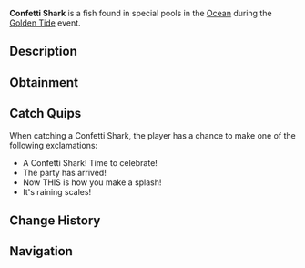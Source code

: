 {{FishInfobox
|image          = Confetti Shark.png
|rarity         = Limited
|event          = Golden Tide
|sea            = First Sea
|location       = [[Golden Tide]]
|sublocation    = 
|sources        = Fishing Rod
|radar_location = 
|xp             = 600
|weather        = 
|time           = 
|season         = 
|bait           = Deep Coral
|base_weight    = 120
|base_value     = 1200
|weight_range   = 40
|base_chance    = 50
|base_resil     = 50
}}
'''Confetti Shark''' is a {{Rarity|Limited}} fish found in special pools in the [[Ocean]] during the [[Golden Tide]] event.

== Description ==
{{Description|A festive predator that appears during the Golden Tide celebration, known for its colorful scales that seem to shimmer and shed like confetti in the water. These sharks are drawn to the excitement of celebration, making them a sought-after catch during festivities.|Bestiary Entry}}

== Obtainment ==
{{Fish Availability|
Golden Tide
|top_rods      = 
Adventurer's Rod\74481.31\63988.64;
Firefly Rod\74153.04\64687.11;
Astralhook Rod\71332.84\101940.7;
Rapid Rod\69490.58\62332.57;
Fungal Rod\68868.84\61951.49;
Fischer's Rod\51174.48\51174.48;
Plastic Rod\51011.04\46829.97;
Ethereal Prism Rod\68545.79\87840.17;
Leviathan's Fang Rod\65366.68\68241.52;
Fast Rod\66681.16\66681.16;
No-Life Rod\64882.52\64882.52;
Fortune Rod\37791.16\54006.79;
Depthseeker Rod\66241.78\50952.7;
Avalanche Rod\64736.77\49736.43;
Seraphic Rod\63993.56\63993.56;
Challenger's Rod\63491.37\63491.37;
Verdant Shear Rod\62541.37\54552.69;
Free Spirit Rod\59981.24\57739.75;
Trident Rod\59929.18\46408.37;
Rod Of The Forgotten Fang\58363.59\58363.59;
Blazebringer Rod\57972.52\57972.52;
Zeus Rod\55659.91\54376.71;
Volcanic Rod\54268.41\41269.83;
Rod Of The Depths\52930.61\52930.61;
Rod Of The Exalted One\50304.21\51078.19;
Steady Rod\32640.4\28027.32
|recommended   = Ethereal Prism Rod
}}

== Catch Quips ==
When catching a Confetti Shark, the player has a chance to make one of the following exclamations:
* A Confetti Shark! Time to celebrate!
* The party has arrived!
* Now THIS is how you make a splash!
* It's raining scales!

== Change History ==
{{Change History|{{subst:Current Version}}}}

== Navigation ==
{{Fish Navbox|Golden Tide}}